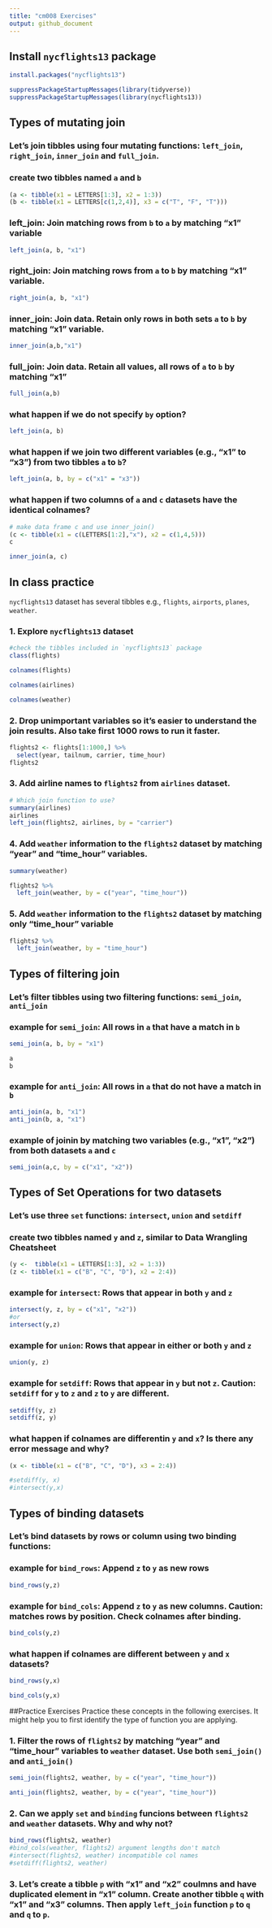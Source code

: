 ```yaml
---
title: "cm008 Exercises"
output: github_document
---
```


## Install `nycflights13` package

```r
install.packages("nycflights13")
```

```r
suppressPackageStartupMessages(library(tidyverse))
suppressPackageStartupMessages(library(nycflights13))
```

## Types of mutating join

### Let's join tibbles using four mutating functions:  `left_join`, `right_join`, `inner_join` and `full_join`.

### create two tibbles named `a` and `b`

```r
(a <- tibble(x1 = LETTERS[1:3], x2 = 1:3))
(b <- tibble(x1 = LETTERS[c(1,2,4)], x3 = c("T", "F", "T")))
```

### left_join: Join matching rows from `b` to `a` by matching "x1" variable

```r
left_join(a, b, "x1")
```


### right_join: Join matching rows from `a` to `b` by matching "x1" variable.

```r
right_join(a, b, "x1")
```


### inner_join: Join data. Retain only rows in both sets `a` to `b` by matching "x1" variable.

```r
inner_join(a,b,"x1")
```


### full_join: Join data. Retain all values, all rows of `a` to `b` by matching "x1"

```r
full_join(a,b)
```


### what happen if we do not specify `by` option?

```r
left_join(a, b)
```


### what happen if we join two different variables (e.g., "x1" to "x3") from two tibbles `a` to `b`?

```r
left_join(a, b, by = c("x1" = "x3"))
```


### what happen if two columns of `a` and `c` datasets have the identical colnames?

```r
# make data frame c and use inner_join()
(c <- tibble(x1 = c(LETTERS[1:2],"x"), x2 = c(1,4,5)))
c
```

```r
inner_join(a, c)
```


## In class practice

`nycflights13` dataset has several tibbles e.g., `flights`, `airports`, `planes`, `weather`.

### 1. Explore `nycflights13` dataset

```r
#check the tibbles included in `nycflights13` package
class(flights)

colnames(flights)

colnames(airlines)

colnames(weather)
```

### 2. Drop unimportant variables so it's easier to understand the join results. Also take first 1000 rows to run it faster.

```r
flights2 <- flights[1:1000,] %>% 
  select(year, tailnum, carrier, time_hour)
flights2
```

### 3. Add airline names to `flights2` from `airlines` dataset.

```r
# Which join function to use?
summary(airlines)
airlines
left_join(flights2, airlines, by = "carrier")
```

### 4. Add `weather` information to the `flights2` dataset by matching "year" and "time_hour" variables.
```r
summary(weather)

flights2 %>% 
  left_join(weather, by = c("year", "time_hour"))
```



### 5. Add `weather` information to the `flights2` dataset by matching only "time_hour" variable

```r
flights2 %>% 
  left_join(weather, by = "time_hour")
```


## Types of filtering join

### Let's filter tibbles using two filtering functions: `semi_join`, `anti_join` 


### example for `semi_join`: All rows in `a` that have a match in `b`

```r
semi_join(a, b, by = "x1")

a
b
```


### example for `anti_join`: All rows in `a` that do not have a match in `b`
```r
anti_join(a, b, "x1")
anti_join(b, a, "x1")
```



### example of joinin by matching two variables (e.g., "x1", "x2") from both datasets `a` and `c`

```r
semi_join(a,c, by = c("x1", "x2"))
```


## Types of Set Operations for two datasets

### Let's use three `set` functions: `intersect`, `union` and `setdiff` 

### create two tibbles named `y` and `z`, similar to Data Wrangling Cheatsheet

```r
(y <-  tibble(x1 = LETTERS[1:3], x2 = 1:3))
(z <- tibble(x1 = c("B", "C", "D"), x2 = 2:4))
```

### example for `intersect`: Rows that appear in both `y` and `z`

```r
intersect(y, z, by = c("x1", "x2"))
#or
intersect(y,z)
```


### example for `union`: Rows that appear in either or both `y` and `z`

```r
union(y, z)
```


### example for `setdiff`: Rows that appear in `y` but not `z`. __Caution:__ `setdiff` for `y` to `z` and `z` to `y` are different.

```r
setdiff(y, z)
setdiff(z, y)
```


### what happen if colnames are differentin `y` and `x`? Is there any error message and why?

```r
(x <- tibble(x1 = c("B", "C", "D"), x3 = 2:4))

#setdiff(y, x)
#intersect(y,x)
```

## Types of binding datasets

### Let's bind datasets by rows or column using two binding functions:

### example for `bind_rows`: Append `z` to `y` as new rows

```r
bind_rows(y,z)
```


### example for `bind_cols`: Append `z` to `y` as new columns. __Caution__: matches rows by position. Check colnames after binding.
```r
bind_cols(y,z)
```


### what happen if colnames are different between `y` and `x` datasets?

```r
bind_rows(y,x)

bind_cols(y,x)
```

##Practice Exercises
Practice these concepts in the following exercises. It might help you to first identify the type of function you are applying.


### 1. Filter the rows of `flights2` by matching "year" and "time_hour" variables to `weather` dataset. Use both `semi_join()` and `anti_join()`

```r
semi_join(flights2, weather, by = c("year", "time_hour"))
```

```r
anti_join(flights2, weather, by = c("year", "time_hour"))
```

### 2. Can we apply `set` and `binding` funcions between `flights2` and `weather` datasets. Why and why not?
```r
bind_rows(flights2, weather)
#bind_cols(weather, flights2) argument lengths don't match
#intersect(flights2, weather) incompatible col names
#setdiff(flights2, weather)
```


### 3. Let's create a tibble `p` with "x1" and "x2" coulmns and have duplicated element in "x1" column. Create another tibble `q` with "x1" and "x3" columns. Then apply `left_join` function `p` to `q` and `q` to `p`. 
